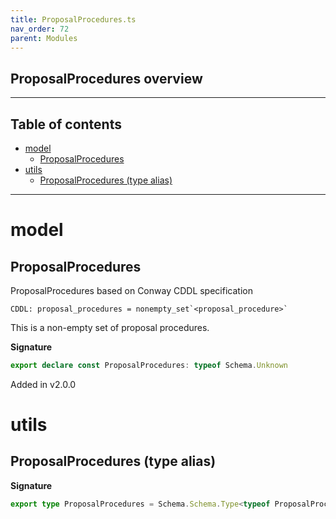 ```yaml
---
title: ProposalProcedures.ts
nav_order: 72
parent: Modules
---
```


## ProposalProcedures overview

---

<h2 className="text-delta">Table of contents</h2>

- [model](#model)
  - [ProposalProcedures](#proposalprocedures)
- [utils](#utils)
  - [ProposalProcedures (type alias)](#proposalprocedures-type-alias)

---

# model

## ProposalProcedures

ProposalProcedures based on Conway CDDL specification

```
CDDL: proposal_procedures = nonempty_set`<proposal_procedure>`
```

This is a non-empty set of proposal procedures.

**Signature**

```ts
export declare const ProposalProcedures: typeof Schema.Unknown
```

Added in v2.0.0

# utils

## ProposalProcedures (type alias)

**Signature**

```ts
export type ProposalProcedures = Schema.Schema.Type<typeof ProposalProcedures>
```
